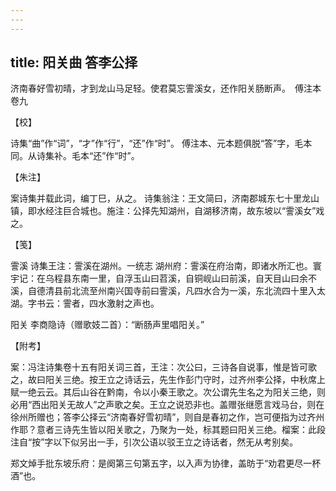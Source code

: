 ```yaml
---
---
---
```

title: 阳关曲 答李公择
---







济南春好雪初晴，才到龙山马足轻。使君莫忘霅溪女，还作阳关肠断声。　傅注本卷九





【校】


诗集“曲”作“词”，“才”作“行”，“还”作“时”。 傅注本、元本题俱脱“答”字，毛本同。从诗集补。毛本“还”作“时”。





【朱注】


案诗集并载此词，编丁巳，从之。 诗集翁注：王文简曰，济南郡城东七十里龙山镇，即水经注巨合城也。施注：公择先知湖州，自湖移济南，故东坡以“霅溪女”戏之。





【笺】


霅溪 诗集王注：霅溪在湖州。一统志 湖州府：霅溪在府治南，即诸水所汇也。寰宇记：在乌程县东南一里，自浮玉山曰苕溪，自铜岘山曰前溪，自天目山曰余不溪，自德清县前北流至州南兴国寺前曰霅溪，凡四水合为一溪，东北流四十里入太湖。字书云：霅者，四水激射之声也。

阳关 李商隐诗（赠歌妓二首）：“断肠声里唱阳关。”





【附考】


案：冯注诗集卷十五有阳关词三首，王注：次公曰，三诗各自说事，惟是皆可歌之，故曰阳关三绝。按王立之诗话云，先生作彭门守时，过齐州李公择，中秋席上赋一绝云云。其后山谷在黔南，令以小秦王歌之。次公谓先生名之为阳关三绝，则必用“西出阳关无故人”之声歌之矣。王立之说恐非也。盖赠张继愿言戏马台，则在徐州所赠也；答李公择云“济南春好雪初晴”，则自是春初之作，岂可便指为过齐州作耶？意者三诗先生皆以阳关歌之，乃聚为一处，标其题曰阳关三绝。榴案：此段注自“按”字以下似另出一手，引次公语以驳王立之诗话者，然无从考别矣。

郑文焯手批东坡乐府：是阕第三句第五字，以入声为协律，盖昉于“劝君更尽一杯酒”也。